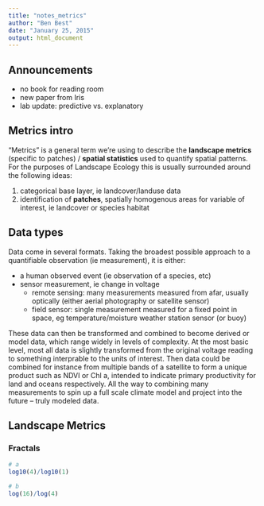 ```yaml
---
title: "notes_metrics"
author: "Ben Best"
date: "January 25, 2015"
output: html_document
---
```


## Announcements

- no book for reading room
- new paper from Iris
- lab update: predictive vs. explanatory

## Metrics intro

"Metrics" is a general term we're using to describe the **landscape metrics** (specific to patches) / **spatial statistics** used to quantify spatial patterns. For the purposes of Landscape Ecology this is usually surrounded around the following ideas:

1. categorical base layer, ie landcover/landuse data
2. identification of **patches**, spatially homogenous areas for variable of interest, ie landcover or species habitat

## Data types

Data come in several formats. Taking the broadest possible approach to a quantifiable observation (ie measurement), it is either:

- a human observed event (ie observation of a species, etc)
- sensor measurement, ie change in voltage
  - remote sensing: many measurements measured from afar, usually optically (either aerial photography or satellite sensor)
  - field sensor: single measurement measured for a fixed point in space, eg temperature/moisture weather station sensor (or buoy)
  
These data can then be transformed and combined to become derived or model data, which range widely in levels of complexity. At the most basic level, most all data is slightly transformed from the original voltage reading to something interprable to the units of interest. Then data could be combined for instance from multiple bands of a satellite to form a unique product such as NDVI or Chl a, intended to indicate primary productivity for land and oceans respectively. All the way to combining many measurements to spin up a full scale climate model and project into the future -- truly modeled data.

## Landscape Metrics

### Fractals

```r

# a
log10(4)/log10(1)

# b
log(16)/log(4)

```




